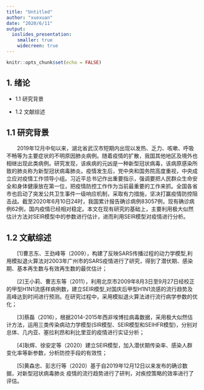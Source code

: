 ```yaml
---
title: "Untitled"
author: "xuexuan"
date: "2020/6/11"
output: 
  ioslides_presentation:
    smaller: true
    widecreen: true
---
```


```r
knitr::opts_chunk$set(echo = FALSE)
```

## 1. 绪论


- 1.1 研究背景

- 1.2 文献综述  


## 1.1 研究背景  
&emsp;&emsp;2019年12月中旬以来，湖北省武汉市短期内出现以发热、乏力、咳嗽、呼吸不畅等为主要症状的不明原因肺炎病例。随着疫情的扩散，我国其他地区及境外也相继出现此类病例。研究发现，该疾病的元凶是一种新型冠状病毒，该病原感染所致的肺炎称为新型冠状病毒肺炎。疫情发生后，党中央和国务院高度重视，中央成立应对疫情工作领导小组。习近平总书记作出重要指示，强调要把人民群众生命安全和身体健康放在第一位，把疫情防控工作作为当前最重要的工作来抓。全国各省市也启动了突发公共卫生事件一级响应机制，采取有力措施，坚决打赢疫情防控阻击战。截至2020年6月10日24时，我国累计报告确诊病例83057例，现有确诊病例62例，国内疫情已经相对稳定。本文在现有研究的基础上，主要利用极大似然估计方法对SEIR模型中的参数进行估计，进而利用SEIR模型对疫情进行分析。

## 1.2 文献综述  
&emsp;&emsp;[1]曹志东、王劲峰等（2009），构建了反映SARS传播过程的动力学模型,利用模拟退火算法对2003年广州市的SARS疫情进行了研究，得到了潜伏期、感染期、基本再生数与有效再生数的最优估计；  

&emsp;&emsp;[2]王小莉、曹志东等（2011），利用北京市2009年8月3日至9月27日经校正的甲型H1N1流感样病例数，建立SEIR模型,对国庆后甲型H1N1流感的流行趋势及高峰达到时间进行预测。在研究过程中，采用模拟退火算法进行流行病学参数的优化；  

&emsp;&emsp;[3]蔡磊（2016），根据2014-2015年西非埃博拉病毒数据，采用极大似然估计方法，运用三类传染病动力学模型(SIR模型、SEIR模型和SEIHFR模型)，分别对总体、几内亚、塞拉利昂和利比里亚的疫情进行实证分析；

&emsp;&emsp;[4]耿辉、徐安定等（2020）建立SEIR模型，加入潜伏期传染率、感染人群变化率等新参数，分析防控手段的有效性；  

&emsp;&emsp;[5]黄森忠、彭志行等（2020）基于自2019年12月12日以来发布的确诊数据，对新型冠状病毒肺炎 疫情的流行趋势进行了研判，对疾控策略的效率进行了评估。








